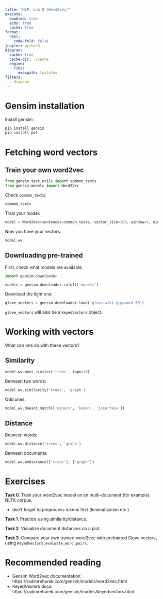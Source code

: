 ```yaml
---
title: "NLP: Lab 8 (Word2vec)"
execute:
  enabled: true
  echo: true
  cache: true
format:
  html:
    code-fold: false
jupyter: python3
diagram:
  cache: true
  cache-dir: ./cache
  engine:
    tikz:
      execpath: lualatex
filters:
  - diagram
---
```


# Gensim installation
Install gensim:
```python
pip install gensim
pip install pot
```

# Fetching word vectors

## Train your own word2vec
```python
from gensim.test.utils import common_texts
from gensim.models import Word2Vec
```

Check `common_texts`:
```python
common_texts
```
Train your model:
```python
model = Word2Vec(sentences=common_texts, vector_size=100, window=5, min_count=1, workers=4)
```

Now you have your vectors:
```python
model.wv
```

## Downloading pre-trained

First, check what models are available:

```python
import gensim.downloader

models = gensim.downloader.info()['models']
```

Download the light one:
```python
glove_vectors = gensim.downloader.load('glove-wiki-gigaword-50')
```
`glove_vectors` will also be a `KeyedVectors` object.

# Working with vectors

What can one do with these vectors?

## Similarity
```python
model.wv.most_similar('trees', topn=10)
```
Between two words:
```python
model.wv.similarity('trees', 'graph')
```

Odd ones:
```python
model.wv.doesnt_match(['minors', 'human', 'interface'])
```

## Distance
Between words:
```python
model.wv.distance('trees', 'graph')
```
Between documents:
```python
model.wv.wmdistance(['trees'], ['graph'])
```

# Exercises
**Task 0**. Train your word2vec model on an multi-document (for example) NLTK corpus.

  - don't forget to preprocess tokens first (lemmatization etc.)

**Task 1**. Practice using similarity/distance.

**Task 2**. Visualize document distances on a plot.

**Task 3**. Compare your own trained word2vec with pretrained Glove vectors, using `KeyedVectors.evaluate_word_pairs`.

# Recommended reading 

- Gensim Word2vec documentation: https://radimrehurek.com/gensim/models/word2vec.html
- KeyedVectors docs: https://radimrehurek.com/gensim/models/keyedvectors.html

